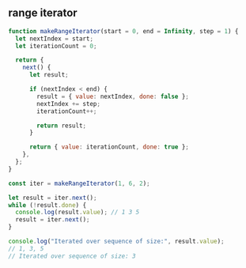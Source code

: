 
## range iterator

```js
function makeRangeIterator(start = 0, end = Infinity, step = 1) {
  let nextIndex = start;
  let iterationCount = 0;

  return {
    next() {
      let result;

      if (nextIndex < end) {
        result = { value: nextIndex, done: false };
        nextIndex += step;
        iterationCount++;

        return result;
      }

      return { value: iterationCount, done: true };
    },
  };
}

const iter = makeRangeIterator(1, 6, 2);

let result = iter.next();
while (!result.done) {
  console.log(result.value); // 1 3 5
  result = iter.next();
}

console.log("Iterated over sequence of size:", result.value);
// 1, 3, 5
// Iterated over sequence of size: 3
```
